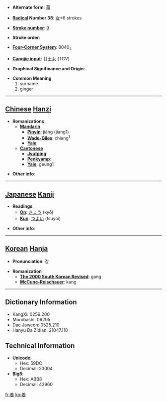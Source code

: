 * '''Alternate form''': [[薑]]

* '''[[Wiktionary:Chinese radical index| Radical]] Number 38''': [[Wiktionary:Chinese radical index 女|女]]+6 strokes

* '''[[Wiktionary:Chinese total strokes index|Stroke number]]''': [[Wiktionary:Chinese total strokes index 9|9]]

* '''Stroke order''': 

* '''[[Wiktionary:Chinese four corner index|Four-Corner System]]''': 8040<sub>4</sub>

* '''[[Wiktionary:Chinese Cangjie index|Cangjie input]]''': 廿土女 (TGV)

* '''Graphical Significance and Origin''': 

* '''Common Meaning'''
*#surname
*# ginger


----

== [[Chinese]] [[Hanzi]] ==

* '''Romanizations'''
** '''[[Mandarin]]'''
*** '''[[Pinyin]]''': jiāng (jiang1)
*** '''[[Wade-Giles]]''': chiang<sup>1</sup>
*** '''[[Yale]]''': 
** '''[[Cantonese]]'''
*** '''[[Jyutping]]''':
*** '''[[Penkyamp]]''': 
*** '''[[Yale]]''': geung1

* '''Other info''': 

----

== [[Japanese]] [[Kanji]] ==

* '''Readings'''
** '''[[On]]''': [[きょう]] (kyō)
** '''[[Kun]]''': [[つよい]] (tsuyoi)

* '''Other info''':  

----

== [[Korean]] [[Hanja]] ==

* '''Pronunciation''': 강

* '''Romanization'''
** '''[[The 2000 South Korean Revised Romanization|The 2000 South Korean Revised]]''': gang
** '''[[McCune-Reischauer]]''': kang

----

== Dictionary Information ==

* KangXi: 0259.200
* Morobashi: 06205
* Dae Jaweon: 0525.210
* Hanyu Da Zidian: 21047.110

== Technical Information ==

* '''Unicode''':
** Hex: 59DC
** Decimal: 23004
* '''Big5''':
** Hex: ABB8
** Decimal: 43960

[[fr:姜]]
[[ko:姜]]